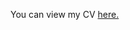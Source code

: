 You can view my CV <a href="ccallahan45.github.io/pdfs/CV_Christopher_Callahan.pdf" target="_blank">here.</a>